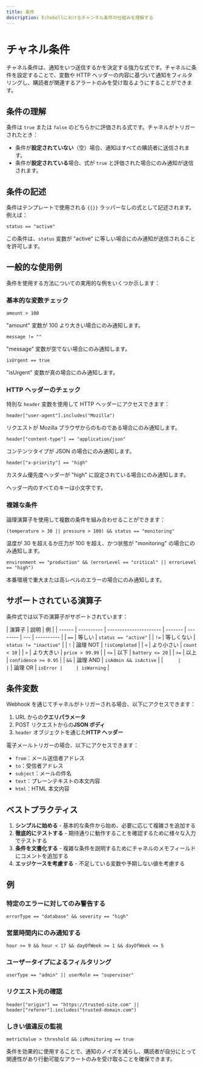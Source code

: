 ```yaml
---
title: 条件
description: Echobellにおけるチャンネル条件の仕組みを理解する
---
```


# チャネル条件

チャネル条件は、通知をいつ送信するかを決定する強力な式です。チャネルに条件を設定することで、変数や HTTP ヘッダーの内容に基づいて通知をフィルタリングし、購読者が関連するアラートのみを受け取るようにすることができます。

## 条件の理解

条件は `true` または `false` のどちらかに評価される式です。チャネルがトリガーされたとき：

- 条件が**設定されていない**（空）場合、通知はすべての購読者に送信されます。
- 条件が**設定されている**場合、式が `true` と評価された場合にのみ通知が送信されます。

## 条件の記述

条件はテンプレートで使用される `{{}}` ラッパーなしの式として記述されます。例えば：

```
status == "active"
```

この条件は、`status` 変数が "active" に等しい場合にのみ通知が送信されることを許可します。

## 一般的な使用例

条件を使用する方法についての実用的な例をいくつか示します：

### 基本的な変数チェック

```
amount > 100
```

"amount" 変数が 100 より大きい場合にのみ通知します。

```
message != ""
```

"message" 変数が空でない場合にのみ通知します。

```
isUrgent == true
```

"isUrgent" 変数が真の場合にのみ通知します。

### HTTP ヘッダーのチェック

特別な `header` 変数を使用して HTTP ヘッダーにアクセスできます：

```
header["user-agent"].includes("Mozilla")
```

リクエストが Mozilla ブラウザからのものである場合にのみ通知します。

```
header["content-type"] == "application/json"
```

コンテンツタイプが JSON の場合にのみ通知します。

```
header["x-priority"] == "high"
```

カスタム優先度ヘッダーが "high" に設定されている場合にのみ通知します。

<Callout type="info">ヘッダー内のすべてのキーは小文字です。</Callout>

### 複雑な条件

論理演算子を使用して複数の条件を組み合わせることができます：

```
(temperature > 30 || pressure > 100) && status == "monitoring"
```

温度が 30 を超えるか圧力が 100 を超え、かつ状態が "monitoring" の場合にのみ通知します。

```
environment == "production" && (errorLevel == "critical" || errorLevel == "high")
```

本番環境で重大または高レベルのエラーの場合にのみ通知します。

## サポートされている演算子

条件式では以下の演算子がサポートされています：

| 演算子 | 説明       | 例                     |
| ------ | ---------- | ---------------------- | ------- | -------- | --- | ---------- |
| `==`   | 等しい     | `status == "active"`   |
| `!=`   | 等しくない | `status != "inactive"` |
| `!`    | 論理 NOT   | `!isCompleted`         |
| `<`    | より小さい | `count < 10`           |
| `>`    | より大きい | `price > 99.99`        |
| `<=`   | 以下       | `battery <= 20`        |
| `>=`   | 以上       | `confidence >= 0.95`   |
| `&&`   | 論理 AND   | `isAdmin && isActive`  |
| `      |            | `                      | 論理 OR | `isError |     | isWarning` |

## 条件変数

Webhook を通じてチャネルがトリガーされる場合、以下にアクセスできます：

1. URL からの**クエリパラメータ**
2. POST リクエストからの**JSON ボディ**
3. `header` オブジェクトを通じた**HTTP ヘッダー**

電子メールトリガーの場合、以下にアクセスできます：

- `from`：メール送信者アドレス
- `to`：受信者アドレス
- `subject`：メールの件名
- `text`：プレーンテキストの本文内容
- `html`：HTML 本文内容

## ベストプラクティス

1. **シンプルに始める** - 基本的な条件から始め、必要に応じて複雑さを追加する
2. **徹底的にテストする** - 期待通りに動作することを確認するために様々な入力でテストする
3. **条件を文書化する** - 複雑な条件を説明するためにチャネルのメモフィールドにコメントを追加する
4. **エッジケースを考慮する** - 不足している変数や予期しない値を考慮する

## 例

### 特定のエラーに対してのみ警告する

```
errorType == "database" && severity == "high"
```

### 営業時間内にのみ通知する

```
hour >= 9 && hour < 17 && dayOfWeek >= 1 && dayOfWeek <= 5
```

### ユーザータイプによるフィルタリング

```
userType == "admin" || userRole == "supervisor"
```

### リクエスト元の確認

```
header["origin"] == "https://trusted-site.com" || header["referer"].includes("trusted-domain.com")
```

### しきい値違反の監視

```
metricValue > threshold && isMonitoring == true
```

条件を効果的に使用することで、通知のノイズを減らし、購読者が自分にとって関連性があり行動可能なアラートのみを受け取ることを確保できます。
